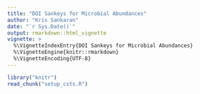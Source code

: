 ```yaml
---
title: "DOI Sankeys for Microbial Abundances"
author: "Kris Sankaran"
date: "`r Sys.Date()`"
output: rmarkdown::html_vignette
vignette: >
  %\VignetteIndexEntry{DOI Sankeys for Microbial Abundances}
  %\VignetteEngine{knitr::rmarkdown}
  %\VignetteEncoding{UTF-8}
---
```


```r
library("knitr")
read_chunk("setup_csts.R")
```

```r
```

```r
```

```r

```

```r
```
